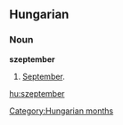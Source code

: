 ==Hungarian==
===Noun===
'''szeptember'''
# [[September]].

[[Category:Hungarian months]]
[[hu:szeptember]]